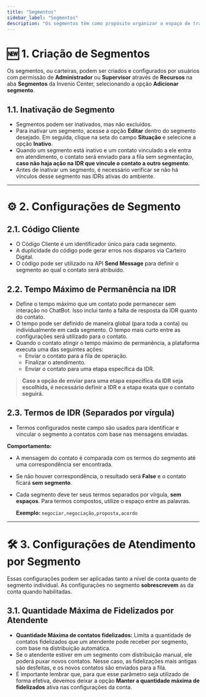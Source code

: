 ```yaml
---
title: "Segmentos"
sidebar_label: "Segmentos"
description: "Os segmentos têm como propósito organizar o espaço de trabalho, vinculando os contatos ao grupo de atendimento correto, além de restringir o acesso dos operadores aos segmentos atribuídos."
---
```


# 🆕 1. Criação de Segmentos

Os segmentos, ou carteiras, podem ser criados e configurados por usuários com permissão de **Administrador** ou **Supervisor** através de **Recursos** na aba **Segmentos** da Invenio Center, selecionando a opção **Adicionar segmento**.

## 1.1. Inativação de Segmento

- Segmentos podem ser inativados, mas não excluídos.
- Para inativar um segmento, acesse a opção **Editar** dentro do segmento desejado. Em seguida, clique na seta do campo **Situação** e selecione a opção **Inativo**.
- Quando um segmento está inativo e um contato vinculado a ele entra em atendimento, o contato será enviado para a fila sem segmentação, **caso não haja ação na IDR que vincule o contato a outro segmento**.
- Antes de inativar um segmento, é necessário verificar se não há vínculos desse segmento nas IDRs ativas do ambiente.

---

# ⚙️ 2. Configurações de Segmento

## 2.1. Código Cliente

- O Código Cliente é um identificador único para cada segmento.
- A duplicidade do código pode gerar erros nos disparos via Carteiro Digital.
- O código pode ser utilizado na API **Send Message** para definir o segmento ao qual o contato será atribuído.

## 2.2. Tempo Máximo de Permanência na IDR

- Define o tempo máximo que um contato pode permanecer sem interação no ChatBot. Isso inclui tanto a falta de resposta da IDR quanto do contato.
- O tempo pode ser definido de maneira global (para toda a conta) ou individualmente em cada segmento. O tempo mais curto entre as configurações será utilizado para o contato.
- Quando o contato atingir o tempo máximo de permanência, a plataforma executa uma das seguintes ações:
  - Enviar o contato para a fila de operação.
  - Finalizar o atendimento.
  - Enviar o contato para uma etapa específica da IDR.

> **Caso a opção de enviar para uma etapa específica da IDR seja escolhida, é necessário definir a IDR e a etapa exata que o contato seguirá.**

## 2.3. Termos de IDR (Separados por vírgula)

- Termos configurados neste campo são usados para identificar e vincular o segmento a contatos com base nas mensagens enviadas.

**Comportamento:**
- A mensagem do contato é comparada com os termos do segmento até uma correspondência ser encontrada.
- Se não houver correspondência, o resultado será **False** e o contato ficará **sem segmento**.
- Cada segmento deve ter seus termos separados por vírgula, **sem espaços**. Para termos compostos, utilize o espaço entre as palavras.

  **Exemplo:** `negociar,negociação,proposta,acordo`

---

# 🛠️ 3. Configurações de Atendimento por Segmento

Essas configurações podem ser aplicadas tanto a nível de conta quanto de segmento individual. As configurações no segmento **sobrescrevem** as da conta quando habilitadas.

## 3.1. Quantidade Máxima de Fidelizados por Atendente

- **Quantidade Máxima de contatos fidelizados:** Limita a quantidade de contatos fidelizados que um atendente pode receber por segmento, com base na distribuição automática. 
- Se o atendente estiver em um segmento com distribuição manual, ele poderá puxar novos contatos. Nesse caso, as fidelizações mais antigas são desfeitas, e os novos contatos são enviados para a fila.
- É importante lembrar que, para que esse parâmetro seja utilizado de forma efetiva, devemos deixar a opção **Manter a quantidade máxima de fidelizados** ativa nas configurações da conta.
